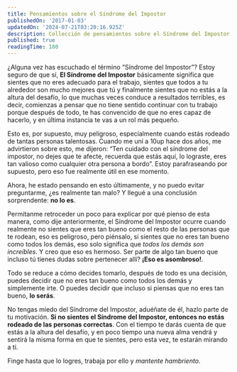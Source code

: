 ```yaml
---
title: Pensamientos sobre el Síndrome del Impostor
publishedOn: '2017-01-03'
updatedOn: '2024-07-21T03:20:16.925Z'
description: Collección de pensamientos sobre el Síndrome del Impostor.
published: true
readingTime: 180
---
```


¿Alguna vez has escuchado el término “Síndrome del Impostor”? Estoy seguro de que sí,
**El Síndrome del Impostor** básicamente significa que sientes que no eres adecuado
para el trabajo, sientes que todos a tu alrededor son mucho mejores que tú y finalmente
sientes que no estás a la altura del desafío, lo que muchas veces conduce a resultados
terribles, es decir, comienzas a pensar que no tiene sentido continuar con tu trabajo
porque después de todo, te has convencido de que no eres capaz de hacerlo, y en última
instancia te vas a un rol más pequeño.

Esto es, por supuesto, muy peligroso, especialmente cuando estás rodeado de tantas
personas talentosas. Cuando me uní a 10up hace dos años, me advirtieron sobre esto,
me dijeron: “Ten cuidado con el síndrome del impostor, no dejes que te afecte, recuerda
que estás aquí, lo lograste, eres tan valioso como cualquier otra persona a bordo”.
Estoy parafraseando por supuesto, pero eso fue realmente útil en ese momento.

Ahora, he estado pensando en esto últimamente, y no puedo evitar preguntarme, ¿es realmente
tan malo? Y llegué a una conclusión sorprendente: **no lo es**.

Permítanme retroceder un poco para explicar por qué pienso de esta manera, como dije
anteriormente, el Síndrome del Impostor ocurre cuando realmente no sientes que eres tan
bueno como el resto de las personas que te rodean, eso es peligroso, pero piénsalo,
si sientes que no eres tan bueno como todos los demás, eso solo significa que _todos los
demás son increíbles_. Y creo que eso es hermoso. Ser parte de algo tan bueno que incluso
tú tienes dudas sobre pertenecer allí? **¡Eso es asombroso!**.

Todo se reduce a cómo decides tomarlo, después de todo es una decisión, puedes decidir
que no eres tan bueno como todos los demás y simplemente irte. O puedes decidir que
incluso si piensas que no eres tan bueno, **lo serás**.

No tengas miedo del Síndrome del Impostor, aduéñate de él, hazlo parte de tu motivación.
**Si no sientes el Síndrome del Impostor, entonces no estás rodeado de las personas
correctas**. Con el tiempo te darás cuenta de que estás a la altura del desafío, y en
poco tiempo una nueva alma vendrá y sentirá la misma forma en que te sientes, pero esta
vez, te estarán mirando a ti.

Finge hasta que lo logres, trabaja por ello y _mantente hambriento_.
